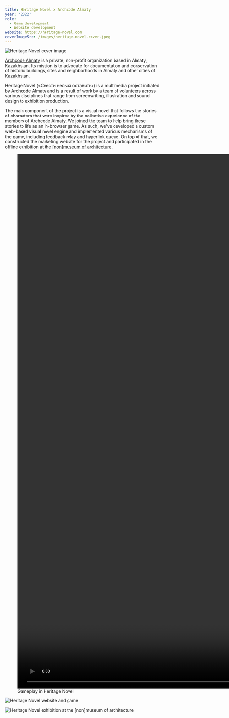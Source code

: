 ```yaml
---
title: Heritage Novel x Archcode Almaty
year: '2022'
role:
  - Game development
  - Website development
website: https://heritage-novel.com
coverImageSrc: /images/heritage-novel-cover.jpeg
---
```


![Heritage Novel cover image](/images/heritage-novel-cover.jpeg 'title=')

[Archcode Almaty](https://archcode.kz/) is a private, non-profit organization based in Almaty, Kazakhstan. Its mission is to advocate for documentation and conservation of historic buildings, sites and neighborhoods in Almaty and other cities of Kazakhstan.

Heritage Novel («Снести нельзя оставить») is a multimedia project initiated by Archcode Almaty and is a result of work by a team of volunteers across various disciplines that range from screenwriting, illustration and sound design to exhibition production.

The main component of the project is a visual novel that follows the stories of characters that were inspired by the collective experience of the members of Archcode Almaty. We joined the team to help bring these stories to life as an in-browser game. As such, we've developed a custom web-based visual novel engine and implemented various mechanisms of the game, including feedback relay and hyperlink queue. On top of that, we constructed the marketing website for the project and participated in the offline exhibition at the [[non]museum of architecture](https://www.instagram.com/nonmuseumalmaty/).

<figure>
  <video autoPlay loop muted playsInline width="2878" height="1748">
    <source src="/videos/heritage-novel-demo.webm" type="video/webm" />
    <source src="/videos/heritage-novel-demo.mp4" type="video/mp4" />
  </video>
  <figcaption>Gameplay in Heritage Novel</figcaption>
</figure>

![Heritage Novel website and game](/images/heritage-novel-showcase.jpeg)

![Heritage Novel exhibition at the [non]museum of architecture](/images/heritage-novel-exhibition.jpeg)
